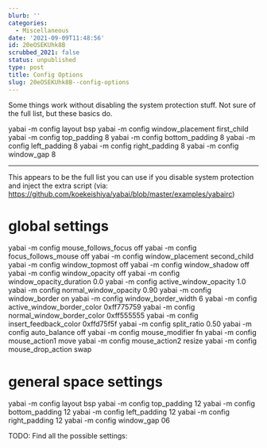 ```yaml
---
blurb: ''
categories:
  - Miscellaneous
date: '2021-09-09T11:48:56'
id: 20eOSEKUhk8B
scrubbed_2021: false
status: unpublished
type: post
title: Config Options
slug: 20eOSEKUhk8B--config-options
---
```


Some things work without disabling the system protection stuff. Not sure of the full list, but these basics do. 

yabai -m config layout bsp
yabai -m config window_placement first_child
yabai -m config top_padding 8
yabai -m config bottom_padding 8
yabai -m config left_padding 8 
yabai -m config right_padding 8 
yabai -m config window_gap 8

---


This appears to be the full list you can use if you disable system protection and inject the extra script (via: https://github.com/koekeishiya/yabai/blob/master/examples/yabairc)


# global settings
yabai -m config mouse_follows_focus          off
yabai -m config focus_follows_mouse          off
yabai -m config window_placement             second_child
yabai -m config window_topmost               off
yabai -m config window_shadow                off
yabai -m config window_opacity               off
yabai -m config window_opacity_duration      0.0
yabai -m config active_window_opacity        1.0
yabai -m config normal_window_opacity        0.90
yabai -m config window_border                on
yabai -m config window_border_width          6
yabai -m config active_window_border_color   0xff775759
yabai -m config normal_window_border_color   0xff555555
yabai -m config insert_feedback_color        0xffd75f5f
yabai -m config split_ratio                  0.50
yabai -m config auto_balance                 off
yabai -m config mouse_modifier               fn
yabai -m config mouse_action1                move
yabai -m config mouse_action2                resize
yabai -m config mouse_drop_action            swap

# general space settings
yabai -m config layout                       bsp
yabai -m config top_padding                  12
yabai -m config bottom_padding               12
yabai -m config left_padding                 12
yabai -m config right_padding                12
yabai -m config window_gap                   06

TODO: Find all the possible settings:
